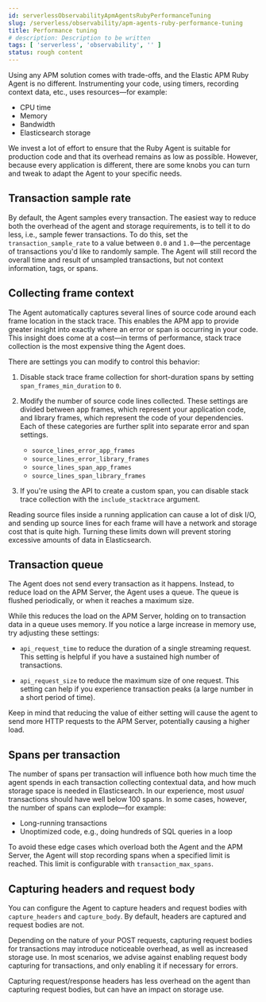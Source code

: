 ```yaml
---
id: serverlessObservabilityApmAgentsRubyPerformanceTuning
slug: /serverless/observability/apm-agents-ruby-performance-tuning
title: Performance tuning
# description: Description to be written
tags: [ 'serverless', 'observability', '' ]
status: rough content
---
```



<RoughContent />

<div id="tuning-and-overhead"></div>

Using any APM solution comes with trade-offs, and the Elastic APM Ruby Agent is no different.
Instrumenting your code, using timers, recording context data, etc., uses resources—for example:

* CPU time
* Memory
* Bandwidth
* Elasticsearch storage

We invest a lot of effort to ensure that the Ruby Agent is suitable for production code
and that its overhead remains as low as possible.
However, because every application is different, there are some knobs you can turn and tweak to adapt the Agent to your specific needs.

<div id="tuning-sample-rate"></div>

## Transaction sample rate

By default, the Agent samples every transaction.
The easiest way to reduce both the overhead of the agent and storage requirements,
is to tell it to do less, i.e., sample fewer transactions.
To do this, set the <DocLink id="serverlessObservabilityApmAgentsRubyConfigure" section="transaction_sample_rate">`transaction_sample_rate`</DocLink>
to a value between `0.0` and `1.0`—the percentage of transactions you'd like to randomly sample.
The Agent will still record the overall time and result of unsampled transactions,
but not context information, tags, or spans.

<div id="tuning-frame-context"></div>

## Collecting frame context

The Agent automatically captures several lines of source code around each frame location in the stack trace.
This enables the APM app to provide greater insight into exactly where an error or span is occurring in your code.
This insight does come at a cost—in terms of performance, stack trace collection is the most expensive thing the Agent does.

There are settings you can modify to control this behavior:

1. Disable stack trace frame collection for short-duration spans by setting
    <DocLink id="serverlessObservabilityApmAgentsRubyConfigure" section="span_frames_min_duration">`span_frames_min_duration`</DocLink> to `0`.

1. Modify the number of source code lines collected.
    These settings are divided between app frames, which represent your application code,
    and library frames, which represent the code of your dependencies.
    Each of these categories are further split into separate error and span settings.

    * <DocLink id="serverlessObservabilityApmAgentsRubyConfigure" section="source_lines_error_app_frames">`source_lines_error_app_frames`</DocLink>
    * <DocLink id="serverlessObservabilityApmAgentsRubyConfigure" section="source_lines_error_library_frames">`source_lines_error_library_frames`</DocLink>
    * <DocLink id="serverlessObservabilityApmAgentsRubyConfigure" section="source_lines_span_app_frames">`source_lines_span_app_frames`</DocLink>
    * <DocLink id="serverlessObservabilityApmAgentsRubyConfigure" section="source_lines_span_library_frames">`source_lines_span_library_frames`</DocLink>

1. If you're using the API to create a custom span, you can disable stack trace collection with the
    <DocLink id="serverlessObservabilityApmAgentsRubyApi" section="elasticapmstart_span">`include_stacktrace` argument</DocLink>.

Reading source files inside a running application can cause a lot of disk I/O,
and sending up source lines for each frame will have a network and storage cost that is quite high.
Turning these limits down will prevent storing excessive amounts of data in Elasticsearch.

<div id="tuning-queue"></div>

## Transaction queue

The Agent does not send every transaction as it happens.
Instead, to reduce load on the APM Server, the Agent uses a queue.
The queue is flushed periodically, or when it reaches a maximum size.

While this reduces the load on the APM Server, holding on to transaction data in a queue uses memory.
If you notice a large increase in memory use, try adjusting these settings:

 * <DocLink id="serverlessObservabilityApmAgentsRubyConfigure" section="api_request_time">`api_request_time`</DocLink> to reduce the duration of a single streaming request.
     This setting is helpful if you have a sustained high number of transactions.

 * <DocLink id="serverlessObservabilityApmAgentsRubyConfigure" section="api_request_size">`api_request_size`</DocLink> to reduce the maximum size of one request.
     This setting can help if you experience transaction peaks (a large number in a short period of time).

Keep in mind that reducing the value of either setting will cause the agent to send more HTTP requests to the APM Server,
potentially causing a higher load.

<div id="tuning-max-spans"></div>

## Spans per transaction

The number of spans per transaction will influence both how much time the agent spends in each transaction collecting contextual data,
and how much storage space is needed in Elasticsearch.
In our experience, most _usual_ transactions should have well below 100 spans.
In some cases, however, the number of spans can explode—for example:

* Long-running transactions
* Unoptimized code, e.g., doing hundreds of SQL queries in a loop

To avoid these edge cases which overload both the Agent and the APM Server,
the Agent will stop recording spans when a specified limit is reached.
This limit is configurable with <DocLink id="serverlessObservabilityApmAgentsRubyConfigure" section="transaction_max_spans">`transaction_max_spans`</DocLink>.

<div id="tuning-body-headers"></div>

## Capturing headers and request body

You can configure the Agent to capture headers and request bodies with
<DocLink id="serverlessObservabilityApmAgentsRubyConfigure" section="capture_headers">`capture_headers`</DocLink> and <DocLink id="serverlessObservabilityApmAgentsRubyConfigure" section="capture_body">`capture_body`</DocLink>.
By default, headers are captured and request bodies are not.

Depending on the nature of your POST requests, capturing request bodies for transactions may introduce noticeable overhead,
as well as increased storage use.
In most scenarios, we advise against enabling request body capturing for transactions, and only enabling it if necessary for errors.

Capturing request/response headers has less overhead on the agent than capturing request bodies,
but can have an impact on storage use.
